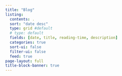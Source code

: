 ```yaml
---
title: "Blog"
listing:
  contents: .
  sort: "date desc"
  type: grid #default
  # type: default
  fields: [date, title, reading-time, description]
  categories: true
  sort-ui: false
  filter-ui: false
  feed: true
page-layout: full
title-block-banner: true
---
```


